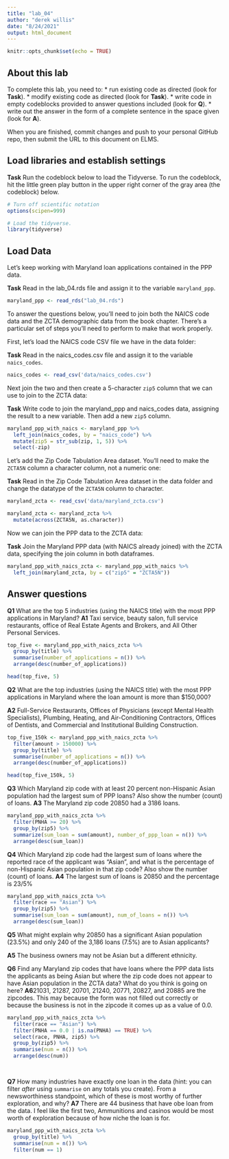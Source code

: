 ```yaml
---
title: "lab_04"
author: "derek willis"
date: "8/24/2021"
output: html_document
---
```


```r
knitr::opts_chunk$set(echo = TRUE)
```

## About this lab

To complete this lab, you need to:
* run existing code as directed (look for **Task**).
* modify existing code as directed (look for **Task**).
* write code in empty codeblocks provided to answer questions included (look for **Q**).
* write out the answer in the form of a complete sentence in the space given (look for **A**).

When you are finished, commit changes and push to your personal GitHub repo, then submit the URL to this document on ELMS.

## Load libraries and establish settings

**Task** Run the codeblock below to load the Tidyverse. To run the codeblock, hit the little green play button in the upper right corner of the gray area (the codeblock) below.

```r
# Turn off scientific notation
options(scipen=999)

# Load the tidyverse.
library(tidyverse)
```

## Load Data

Let's keep working with Maryland loan applications contained in the PPP data.

**Task** Read in the lab_04.rds file and assign it to the variable `maryland_ppp`.

```r
maryland_ppp <- read_rds("lab_04.rds")
```

To answer the questions below, you'll need to join both the NAICS code data and the ZCTA demographic data from the book chapter. There's a particular set of steps you'll need to perform to make that work properly.

First, let's load the NAICS code CSV file we have in the data folder:

**Task** Read in the naics_codes.csv file and assign it to the variable `naics_codes`.

```r
naics_codes <- read_csv('data/naics_codes.csv')
```

Next join the two and then create a 5-character `zip5` column that we can use to join to the ZCTA data:

**Task** Write code to join the maryland_ppp and naics_codes data, assigning the result to a new variable. Then add a new `zip5` column.

```r
maryland_ppp_with_naics <- maryland_ppp %>% 
  left_join(naics_codes, by = "naics_code") %>% 
  mutate(zip5 = str_sub(zip, 1, 5)) %>% 
  select(-zip)
```

Let's add the Zip Code Tabulation Area dataset. You'll need to make the `ZCTA5N` column a character column, not a numeric one:

**Task** Read in the Zip Code Tabulation Area dataset in the data folder and change the datatype of the `ZCTA5N` column to character.

```r
maryland_zcta <- read_csv('data/maryland_zcta.csv')

maryland_zcta <- maryland_zcta %>% 
  mutate(across(ZCTA5N, as.character))
```

Now we can join the PPP data to the ZCTA data:

**Task** Join the Maryland PPP data (with NAICS already joined) with the ZCTA data, specifying the join column in both dataframes.

```r
maryland_ppp_with_naics_zcta <- maryland_ppp_with_naics %>% 
  left_join(maryland_zcta, by = c("zip5" = "ZCTA5N"))
```

## Answer questions

**Q1** What are the top 5 industries (using the NAICS title) with the most PPP applications in Maryland?
**A1** Taxi service, beauty salon, full service restaurants, office of Real Estate Agents and Brokers, and All Other Personal Services. 

```r
top_five <- maryland_ppp_with_naics_zcta %>%
  group_by(title) %>% 
  summarise(number_of_applications = n()) %>% 
  arrange(desc(number_of_applications))

head(top_five, 5)
```

**Q2** What are the top industries (using the NAICS title) with the most PPP applications in Maryland where the loan amount is more than $150,000?

**A2** Full-Service Restaurants, Offices of Physicians (except Mental Health Specialists), Plumbing, Heating, and Air-Conditioning Contractors, Offices of Dentists, and Commercial and Institutional Building Construction. 

```r
top_five_150k <- maryland_ppp_with_naics_zcta %>% 
  filter(amount > 150000) %>% 
  group_by(title) %>% 
  summarise(number_of_applications = n()) %>% 
  arrange(desc(number_of_applications))

head(top_five_150k, 5)
```

**Q3** Which Maryland zip code with at least 20 percent non-Hispanic Asian population had the largest sum of PPP loans? Also show the number (count) of loans.
**A3** The Maryland zip code 20850 had a 3186 loans. 

```r
maryland_ppp_with_naics_zcta %>% 
  filter(PNHA >= 20) %>% 
  group_by(zip5) %>% 
  summarize(sum_loan = sum(amount), number_of_ppp_loan = n()) %>% 
  arrange(desc(sum_loan))
```

**Q4** Which Maryland zip code had the largest sum of loans where the reported race of the applicant was "Asian", and what is the percentage of non-Hispanic Asian population in that zip code? Also show the number (count) of loans.
**A4** The largest sum of loans is 20850 and the percentage is 23/5%

```r
maryland_ppp_with_naics_zcta %>% 
  filter(race == "Asian") %>% 
  group_by(zip5) %>% 
  summarise(sum_loan = sum(amount), num_of_loans = n()) %>% 
  arrange(desc(sum_loan))


```

**Q5** What might explain why 20850 has a significant Asian population (23.5%) and only 240 of the 3,186 loans (7.5%) are to Asian applicants?

**A5** The business owners may not be Asian but a different ethnicity. 


**Q6** Find any Maryland zip codes that have loans where the PPP data lists the applicants as being Asian but where the zip code does not appear to have Asian population in the ZCTA data? What do you think is going on here?
**A6**21031, 21287, 20701, 21240, 20771, 20827, and 20885 are the zipcodes. This may because the form was not filled out correctly or because the business is not in the zipcode it comes up as a value of 0.0.

```r
maryland_ppp_with_naics_zcta %>% 
  filter(race == "Asian") %>% 
  filter(PNHA == 0.0 | is.na(PNHA) == TRUE) %>% 
  select(race, PNHA, zip5) %>% 
  group_by(zip5) %>% 
  summarise(num = n()) %>% 
  arrange(desc(num))

  

```

**Q7** How many industries have exactly one loan in the data (hint: you can filter _after_ using `summarise` on any totals you create). From a newsworthiness standpoint, which of these is most worthy of further exploration, and why?
**A7** There are 44 business that have obe loan from the data. I feel like the first two, Ammunitions and casinos would be most worth of exploration because of how niche the loan is for. 

```r
maryland_ppp_with_naics_zcta %>% 
  group_by(title) %>% 
  summarise(num = n()) %>% 
  filter(num == 1)
```
